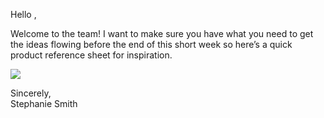 
Hello <FirstName />,

Welcome to the team! I want to make sure you have what you need to get the ideas flowing before the end of this short week so here’s a quick product reference sheet for inspiration.

<img src={chipsImgUrl} />

Sincerely,  
Stephanie Smith
